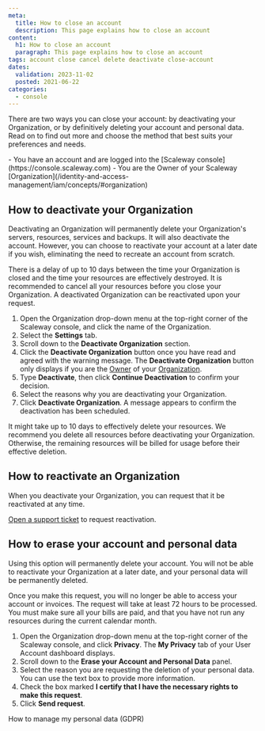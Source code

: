 ```yaml
---
meta:
  title: How to close an account
  description: This page explains how to close an account
content:
  h1: How to close an account
  paragraph: This page explains how to close an account
tags: account close cancel delete deactivate close-account
dates:
  validation: 2023-11-02
  posted: 2021-06-22
categories:
  - console
---
```


There are two ways you can close your account: by deactivating your Organization, or by definitively deleting your account and personal data. Read on to find out more and choose the method that best suits your preferences and needs.

<Message type="requirement">
  - You have an account and are logged into the [Scaleway console](https://console.scaleway.com)
  - You are the Owner of your Scaleway [Organization](/identity-and-access-management/iam/concepts/#organization)
</Message>

## How to deactivate your Organization

Deactivating an Organization will permanently delete your Organization's servers, resources, services and backups. It will also deactivate the account. However, you can choose to reactivate your account at a later date if you wish, eliminating the need to recreate an account from scratch.

<Message type="note">
  There is a delay of up to 10 days between the time your Organization is closed and the time your resources are effectively destroyed. It is recommended to cancel all your resources before you close your Organization. A deactivated Organization can be reactivated upon your request.
</Message>

1. Open the Organization drop-down menu at the top-right corner of the Scaleway console, and click the name of the Organization.
2. Select the **Settings** tab.
3. Scroll down to the **Deactivate Organization** section.
4. Click the **Deactivate Organization** button once you have read and agreed with the warning message.
    <Message type="note">
      The **Deactivate Organization** button only displays if you are the [Owner](/console/account/concepts/#owner) of your [Organization](/identity-and-access-management/iam/concepts/#organization).
    </Message>
5. Type **Deactivate**, then click **Continue Deactivation** to confirm your decision.
6. Select the reasons why you are deactivating your Organization.
7. Click **Deactivate Organization**. A message appears to confirm the deactivation has been scheduled.

  <Message type="important">
    It might take up to 10 days to effectively delete your resources.
    We recommend you delete all resources before deactivating your Organization. Otherwise, the remaining resources will be billed for usage before their effective deletion.
  </Message>

## How to reactivate an Organization

When you deactivate your Organization, you can request that it be reactivated at any time.

[Open a support ticket](/console/account/how-to/open-a-support-ticket) to request reactivation.

## How to erase your account and personal data

Using this option will permanently delete your account. You will not be able to reactivate your Organization at a later date, and your personal data will be permanently deleted.

<Message type="note">
  Once you make this request, you will no longer be able to access your account or invoices. The request will take at least 72 hours to be processed. You must make sure all your bills are paid, and that you have not run any resources during the current calendar month.
</Message>

1. Open the Organization drop-down menu at the top-right corner of the Scaleway console, and click **Privacy**.
    The **My Privacy** tab of your User Account dashboard displays.
2. Scroll down to the **Erase your Account and Personal Data** panel.
    <Lightbox src="scaleway-erase-account.webp" alt="" />
3. Select the reason you are requesting the deletion of your personal data. You can use the text box to provide more information.
4. Check the box marked **I certify that I have the necessary rights to make this request**.
5. Click **Send request**.

<Navigation title="See Also">
  <PreviousButton to="/console/account/how-to/manage-my-personal-data-gdpr/">How to manage my personal data (GDPR)</PreviousButton>
</Navigation>
